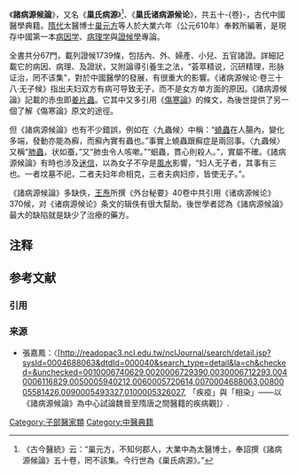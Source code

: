 《'''諸病源候論'''》，又名《'''巢氏病源'''》<ref>《古今醫統》云：“巢元方，不知何郡人，大業中為太醫博士，奉詔撰《諸病源候論》五十卷，罔不該集。今行世為《巢氏病源》。” </ref>、《'''巢氏诸病源候论'''》，共五十-{卷}-，古代中國醫學典籍。[[隋代|隋代]]太醫博士[[巢元方|巢元方]]等人於大業六年（公元610年）奉敕所編著{{NoteTag|《[[隋书|隋书]]·经籍志》有《诸病源侯论》五卷，目一卷，稱是[[吴景贤|吴景贤]]撰，《[[旧唐书|旧唐书]]·经籍志》有《诸病源候论》五十卷，[[吴景|吴景]]撰，该书或为巢元方与吴氏合著。}}，是現存中國第一本[[病因学|病因学]]、[[病理学|病理学]]與[[證候學|證候學]]專論。

全書共分67門，載列證候1739條，包括內、外、婦產、小兒、五官諸證。詳細記載它的病因、病理、及證狀，又附論導引養生之法，“荟萃精说，沉研精理，形脉证治，罔不该集”，對於中國醫學的發展，有很重大的影響。《诸病源候论·卷三十八·无子候》指出夫妇双方有病可导致无子，而不是女方单方面的原因。《諸病源候論》記載的赤虫即[[姜片蟲|姜片蟲]]。它其中又多引用《[[傷寒論|傷寒論]]》的條文，為後世提供了另一個了解《傷寒論》原文的途徑。

但《諸病源候論》也有不少錯誤，例如在〈九蟲候〉中稱：“[[蟯蟲|蟯蟲]]在人腸內，變化多端，發動亦能為癬，而癬內實有蟲也。”事實上蟯蟲跟癬症是兩回事。〈九蟲候〉又稱“[[肺蟲|肺蟲]]，状如蚕。”又“肺虫令人咳嗽。”“蛔蟲，貫心則殺人。”，實屬不確。《諸病源候論》有時也涉及[[迷信|迷信]]，以為女子不孕是[[風水|風水]]影響，“妇人无子者，其事有三也。一者坟墓不祀，二者夫妇年命相克，三者夫病妇疹，皆使无子。”。

《諸病源候論》多缺佚，[[王焘|王焘]]所撰《外台秘要》40卷中共引用《诸病源候论》370候，对《诸病源候论》条文的辑佚有很大幫助。後世學者認為《諸病源候論》最大的缺陷就是缺少了治療的藥方。

== 注释 ==
{{NoteFoot}}

== 参考文献 ==
=== 引用 ===
{{Reflist}}

=== 来源 ===
{{refbegin}}
* 張嘉鳳：〈[http://readopac3.ncl.edu.tw/nclJournal/search/detail.jsp?sysId=0004688063&dtdId=000040&search_type=detail&la=ch&checked=&unchecked=0010006740629,0020006729390,0030006712293,0040006116829,0050005940212,0060005720614,0070004688063,0080005581426,0090005493327,0100005326027, 「疾疫」與「相染」——以《諸病源候論》為中心試論魏晉至隋唐之間醫籍的疾病觀]〉.
{{refend}}

[[Category:子部醫家類|Category:子部醫家類]]
[[Category:中醫典籍|Category:中醫典籍]]